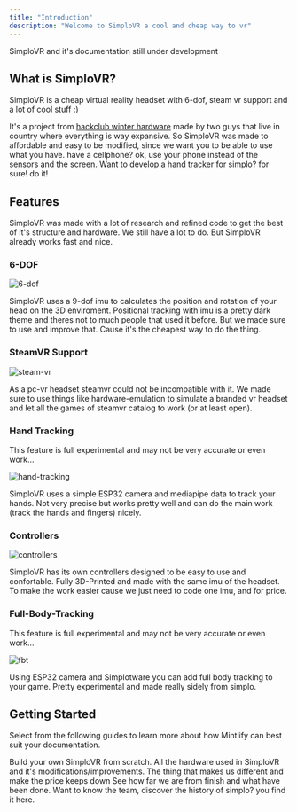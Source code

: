 ```yaml
---
title: "Introduction"
description: "Welcome to SimploVR a cool and cheap way to vr"
---
```


<Note>
  SimploVR and it's documentation still under development
</Note>

## What is SimploVR?

SimploVR is a cheap virtual reality headset with 6-dof, steam vr support and a lot of cool stuff :)

It's a project from [hackclub winter hardware](https://hackclub.com/winter) made by two guys that live in country where everything is way expansive. So SimploVR was made to affordable and easy to be modified, since we want you to be able to use what you have. have a cellphone? ok, use your phone instead of the sensors and the screen. Want to develop a hand tracker for simplo? for sure! do it!

## Features

SimploVR was made with a lot of research and refined code to get the best of it's structure and hardware. We still have a lot to do. But SimploVR already works fast and nice.

### 6-DOF

![6-dof](/images/conversion.png)

SimploVR uses a 9-dof imu to calculates the position and rotation of your head on the 3D enviroment. Positional tracking with imu is a pretty dark theme and theres not to much people that used it before. But we made sure to use and improve that. Cause it's the cheapest way to do the thing.

### SteamVR Support

![steam-vr](/images/conversion.png)

As a pc-vr headset steamvr could not be incompatible with it. We made sure to use things like hardware-emulation to simulate a branded vr headset and let all the games of steamvr catalog to work (or at least open).

### Hand Tracking

<Warning>
  This feature is full experimental and may not be very accurate or even work...
</Warning>

![hand-tracking](/images/conversion.png)

SimploVR uses a simple ESP32 camera and mediapipe data to track your hands. Not very precise but works pretty well and can do the main work (track the hands and fingers) nicely.

### Controllers

![controllers](/images/conversion.png)

SimploVR has its own controllers designed to be easy to use and confortable. Fully 3D-Printed and made with the same imu of the headset. To make the work easier cause we just need to code one imu, and for price.

### Full-Body-Tracking

<Warning>
  This feature is full experimental and may not be very accurate or even work...
</Warning>

![fbt](/images/conversion.png)

Using ESP32 camera and Simplotware you can add full body tracking to your game. Pretty experimental and made really sidely from simplo.

## Getting Started

Select from the following guides to learn more about how Mintlify can best suit your documentation.

<CardGroup>
  <Card title="Bulding" icon="hammer" href="/building">
    Build your own SimploVR from scratch.
  </Card>
  <Card title="Hardware" icon="microchip" href="/hardware">
    All the hardware used in SimploVR and it's modifications/improvements.
  </Card>
  <Card title="Software" icon="computer-classic" href="/software">
    The thing that makes us different and make the price keeps down
  </Card>
  <Card title="Roadmap" icon="list" href="/roadmap">
    See how far we are from finish and what have been done.
  </Card>
  <Card title="About" icon="ellipsis" href="/about">
    Want to know the team, discover the history of simplo? you find it here.
  </Card>
</CardGroup>